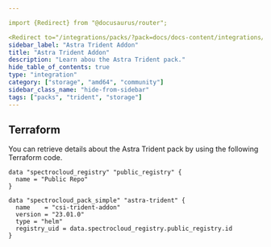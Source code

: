 ```yaml
---

import {Redirect} from "@docusaurus/router";

<Redirect to="/integrations/packs/?pack=docs/docs-content/integrations/csi-trident-addon" />
sidebar_label: "Astra Trident Addon"
title: "Astra Trident Addon"
description: "Learn abou the Astra Trident pack."
hide_table_of_contents: true
type: "integration"
category: ["storage", "amd64", "community"]
sidebar_class_name: "hide-from-sidebar"
tags: ["packs", "trident", "storage"]
---
```



<Redirect to="/integrations/packs/?pack=docs/docs-content/integrations/csi-trident-addon" />

<PartialsComponent category="packs" name="trident" />

## Terraform

You can retrieve details about the Astra Trident pack by using the following Terraform code.

```hcl
data "spectrocloud_registry" "public_registry" {
  name = "Public Repo"
}

data "spectrocloud_pack_simple" "astra-trident" {
  name    = "csi-trident-addon"
  version = "23.01.0"
  type = "helm"
  registry_uid = data.spectrocloud_registry.public_registry.id
}
```
